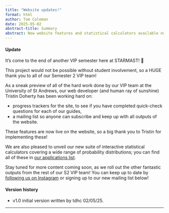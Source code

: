 ```yaml
---
title: "Website updates!"
format: html
author: Tom Coleman
date: 2025-05-02
abstract-title: Summary
abstract: New website features and statistical calculators available now!
---
```


#### Update {-}

It's come to the end of another VIP semester here at STARMAST! 💫

This project would not be possible without student involvement, so a HUGE thank you to all of our Semester 2 VIP team!

As a sneak preview of all of the hard work done by our VIP team at the University of St Andrews, our web developer (and human ray of sunshine) Tristin Doherty has been working hard on:

- progress trackers for the site, to see if you have completed quick-check questions for each of our guides, 
- a mailing list so anyone can subscribe and keep up with all outputs of the website. 

These features are now live on the website, so a big thank you to Tristin for implementing these!

We are also pleased to unveil our new suite of interactive statistical calculators covering a wide range of probability distributions; you can find all of these in [our applications list](../applist.qmd).

Stay tuned for more content coming soon, as we roll out the other fantastic outputs from the rest of our S2 VIP team! You can keep up to date by [following us on Instagram](https://www.instagram.com/starmast_/) or signing up to our new mailing list below!

#### Version history {-}

- v1.0 initial version written by tdhc 02/05/25.

---